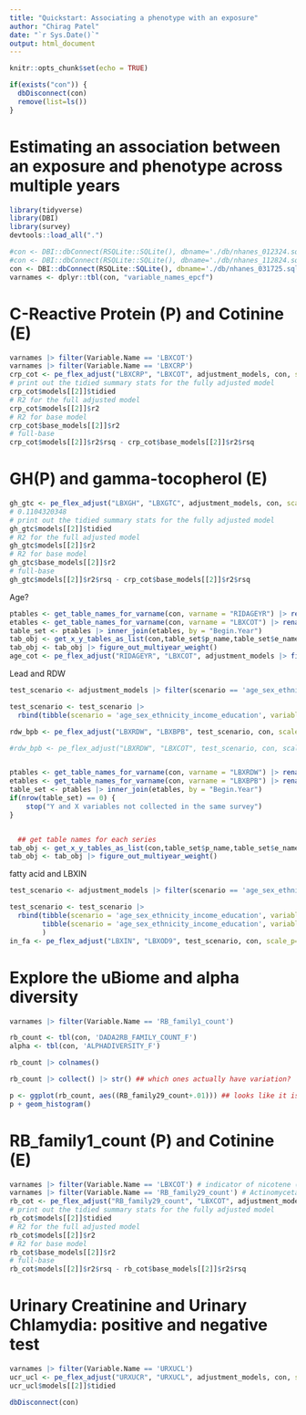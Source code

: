 ```yaml
---
title: "Quickstart: Associating a phenotype with an exposure"
author: "Chirag Patel"
date: "`r Sys.Date()`"
output: html_document
---
```


```r
knitr::opts_chunk$set(echo = TRUE)
```


```r
if(exists("con")) {
  dbDisconnect(con)
  remove(list=ls())
}

```

# Estimating an association between an exposure and phenotype across multiple years


```r
library(tidyverse)
library(DBI)
library(survey)
devtools::load_all(".")
```

```r
#con <- DBI::dbConnect(RSQLite::SQLite(), dbname='./db/nhanes_012324.sqlite')
#con <- DBI::dbConnect(RSQLite::SQLite(), dbname='./db/nhanes_112824.sqlite')
con <- DBI::dbConnect(RSQLite::SQLite(), dbname='./db/nhanes_031725.sqlite')
varnames <- dplyr::tbl(con, "variable_names_epcf") 
```



# C-Reactive Protein (P) and Cotinine (E)
```r
varnames |> filter(Variable.Name == 'LBXCOT')
varnames |> filter(Variable.Name == 'LBXCRP')
crp_cot <- pe_flex_adjust("LBXCRP", "LBXCOT", adjustment_models, con, scale_p=T, logxform_p = F, scale_type=3)
# print out the tidied summary stats for the fully adjusted model
crp_cot$models[[2]]$tidied
# R2 for the full adjusted model
crp_cot$models[[2]]$r2
# R2 for base model
crp_cot$base_models[[2]]$r2
# full-base
crp_cot$models[[2]]$r2$rsq - crp_cot$base_models[[2]]$r2$rsq
```

# GH(P) and gamma-tocopherol (E)
```r
gh_gtc <- pe_flex_adjust("LBXGH", "LBXGTC", adjustment_models, con, scale_p=T, logxform_p = F, scale_type=3)
# 0.1104320348
# print out the tidied summary stats for the fully adjusted model
gh_gtc$models[[2]]$tidied
# R2 for the full adjusted model
gh_gtc$models[[2]]$r2
# R2 for base model
gh_gtc$base_models[[2]]$r2
# full-base
gh_gtc$models[[2]]$r2$rsq - crp_cot$base_models[[2]]$r2$rsq
```

Age?
```r
ptables <- get_table_names_for_varname(con, varname = "RIDAGEYR") |> rename(p_name = Data.File.Name)
etables <- get_table_names_for_varname(con, varname = "LBXCOT") |> rename(e_name = Data.File.Name)
table_set <- ptables |> inner_join(etables, by = "Begin.Year")
tab_obj <- get_x_y_tables_as_list(con,table_set$p_name,table_set$e_name)
tab_obj <- tab_obj |> figure_out_multiyear_weight()
age_cot <- pe_flex_adjust("RIDAGEYR", "LBXCOT", adjustment_models |> filter(scenario=="base"), con, scale_p=T)
```

Lead and RDW
```r


test_scenario <- adjustment_models |> filter(scenario == 'age_sex_ethnicity_income_education')

test_scenario <- test_scenario |> 
  rbind(tibble(scenario = 'age_sex_ethnicity_income_education', variables='as.factor(SDDSRVYR)', domain='default'))

rdw_bpb <- pe_flex_adjust("LBXRDW", "LBXBPB", test_scenario, con, scale_p=T, scale_e = T, logxform_e = T)

#rdw_bpb <- pe_flex_adjust("LBXRDW", "LBXCOT", test_scenario, con, scale_p=T, scale_e = T, logxform_e = T)


ptables <- get_table_names_for_varname(con, varname = "LBXRDW") |> rename(p_name = Data.File.Name)
etables <- get_table_names_for_varname(con, varname = "LBXBPB") |> rename(e_name = Data.File.Name)
table_set <- ptables |> inner_join(etables, by = "Begin.Year")
if(nrow(table_set) == 0) {
    stop("Y and X variables not collected in the same survey")
}


  ## get table names for each series
tab_obj <- get_x_y_tables_as_list(con,table_set$p_name,table_set$e_name)
tab_obj <- tab_obj |> figure_out_multiyear_weight()

```

fatty acid and LBXIN
```r
test_scenario <- adjustment_models |> filter(scenario == 'age_sex_ethnicity_income_education')

test_scenario <- test_scenario |> 
  rbind(tibble(scenario = 'age_sex_ethnicity_income_education', variables='as.factor(SDDSRVYR)', domain='default'),
        tibble(scenario = 'age_sex_ethnicity_income_education', variables='BMXBMI_adj', domain='default')
        )
in_fa <- pe_flex_adjust("LBXIN", "LBXOD9", test_scenario, con, scale_p=T, scale_e = T, logxform_e = T)

```


# Explore the uBiome and alpha diversity

```r
varnames |> filter(Variable.Name == 'RB_family1_count')

rb_count <- tbl(con, 'DADA2RB_FAMILY_COUNT_F')
alpha <- tbl(con, 'ALPHADIVERSITY_F')

rb_count |> colnames()

rb_count |> collect() |> str() ## which ones actually have variation?

p <- ggplot(rb_count, aes((RB_family29_count+.01))) ## looks like it is right skewed
p + geom_histogram()

```

#  RB_family1_count (P) and Cotinine (E)
```r

varnames |> filter(Variable.Name == 'LBXCOT') # indicator of nicotene (smoke exposure)
varnames |> filter(Variable.Name == 'RB_family29_count') # Actinomycetaceae
rb_cot <- pe_flex_adjust("RB_family29_count", "LBXCOT", adjustment_models, con, scale_p=T, logxform_p = T)
# print out the tidied summary stats for the fully adjusted model
rb_cot$models[[2]]$tidied
# R2 for the full adjusted model
rb_cot$models[[2]]$r2
# R2 for base model
rb_cot$base_models[[2]]$r2
# full-base
rb_cot$models[[2]]$r2$rsq - rb_cot$base_models[[2]]$r2$rsq
```


# Urinary Creatinine and Urinary Chlamydia: positive and negative test
```r
varnames |> filter(Variable.Name == 'URXUCL')
ucr_ucl <- pe_flex_adjust("URXUCR", "URXUCL", adjustment_models, con, scale_p=T, scale_e=F, logxform_e = F, exposure_levels = c(1,2))
ucr_ucl$models[[2]]$tidied
```

```r
dbDisconnect(con)
```
